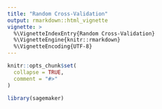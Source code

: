 ```yaml
---
title: "Random Cross-Validation"
output: rmarkdown::html_vignette
vignette: >
  %\VignetteIndexEntry{Random Cross-Validation}
  %\VignetteEngine{knitr::rmarkdown}
  %\VignetteEncoding{UTF-8}
---
```


```r
knitr::opts_chunk$set(
  collapse = TRUE,
  comment = "#>"
)
```

```r
library(sagemaker)
```

